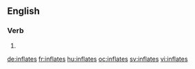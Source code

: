 ==English==

===Verb===
{{head|en}}

# {{en-third-person singular of|inflate}}

[[de:inflates]]
[[fr:inflates]]
[[hu:inflates]]
[[oc:inflates]]
[[sv:inflates]]
[[vi:inflates]]